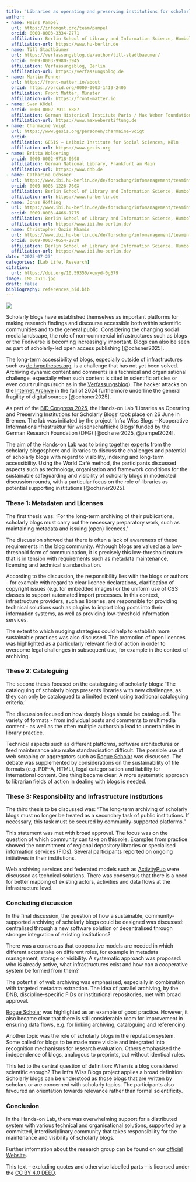 ```yaml
---
title: 'Libraries as operating and preserving institutions for scholarly blogs: Report on a Hands-on Lab at the 113th Bibliocon'
author:
- name: Heinz Pampel
  url: https://infomgnt.org/team/pampel
  orcid: 0000-0003-3334-2771
  affiliation: Berlin School of Library and Information Science, Humboldt-Universität zu Berlin
  affiliation-url: https://www.hu-berlin.de
- name: Till Stadtbäumer
  url: https://verfassungsblog.de/author/till-stadtbaeumer/
  orcid: 0009-0003-9980-3945
  affiliation: Verfassungsblog, Berlin
  affiliation-url: https://verfassungsblog.de
- name: Martin Fenner
  url: https://front-matter.io/about
  orcid: https://orcid.org/0000-0003-1419-2405 
  affiliation: Front Matter, Münster
  affiliation-url: https://front-matter.io
- name: Sven Ködel
  orcid: 0000-0002-7911-6887
  affiliation: German Historical Institute Paris / Max Weber Foundation
  affiliation-url: https://www.maxweberstiftung.de
- name: Charmaine Voigt
  url: https://www.gesis.org/personen/charmaine-voigt
  orcid: 
  affiliation: GESIS – Leibniz Institute for Social Sciences, Köln
  affiliation-url: https://www.gesis.org
- name: Britta Woldering
  orcid: 0000-0002-9718-0698
  affiliation: German National Library, Frankfurt am Main
  affiliation-url: https://www.dnb.de
- name: Catharina Ochsner
  url: https://www.ibi.hu-berlin.de/de/forschung/infomanagement/teaminfomanagement
  orcid: 0000-0003-1226-760X
  affiliation: Berlin School of Library and Information Science, Humboldt-Universität zu Berlin
  affiliation-url: https://www.hu-berlin.de
- name: Jonas Höfting
  url: https://www.ibi.hu-berlin.de/de/forschung/infomanagement/teaminfomanagement
  orcid: 0009-0003-4466-1775
  affiliation: Berlin School of Library and Information Science, Humboldt-Universität zu Berlin
  affiliation-url: https://www.ibi.hu-berlin.de/
- name: Christopher Onzie Khamis
  url: https://www.ibi.hu-berlin.de/de/forschung/infomanagement/teaminfomanagement
  orcid: 0009-0003-0654-2839
  affiliation: Berlin School of Library and Information Science, Humboldt-Universität zu Berlin
  affiliation-url: https://www.ibi.hu-berlin.de/
date: "2025-07-23"
categories: [Lab Life, Research]
citation:
  url: https://doi.org/10.59350/xqwyd-0g579 
image: IMG_3511.jpg
draft: false
bibliography: references_bid.bib
---
```


![](IMG_3511.jpg)

Scholarly blogs have established themselves as important platforms for making research findings and discourse accessible both within scientific communities and to the general public. Considering the changing social media landscape, the role of non-commercial infrastructures such as blogs or the Fediverse is becoming increasingly important. Blogs can also be seen as part of scholarly-led open access publishing [@ochsner2025].

The long-term accessibility of blogs, especially outside of infrastructures such as [de.hypotheses.org](https://de.hypotheses.org/), is a challenge that has not yet been solved. Archiving dynamic content and comments is a technical and organisational challenge, especially when such content is cited in scientific articles or even court rulings (such as in the [Verfassungsblog](https://verfassungsblog.de)). The hacker attacks on the [Internet Archive](https://archive.org/) in the fall of 2024 furthermore underline the general fragility of digital sources [@ochsner2025].

As part of the [BID Congress 2025](https://bid-kongress2025.de/), the Hands-on Lab ‘Libraries as Operating and Preserving Institutions for Scholarly Blogs’ took place on 26 June in Bremen. The lab was initiated by the project ‘Infra Wiss Blogs – Kooperative Informationsinfrastruktur für wissenschaftliche Blogs‘ funded by the German Research Foundation (DFG) [@ochsner2025, @pampel2024].

The aim of the Hands-on Lab was to bring together experts from the scholarly blogosphere and libraries to discuss the challenges and potential of scholarly blogs with regard to visibility, indexing and long-term accessibility. Using the World Café method, the participants discussed aspects such as technology, organisation and framework conditions for the sustainable safeguarding and visibility of scholarly blogs in moderated discussion rounds, with a particular focus on the role of libraries as potential supporting institutions [@ochsner2025].

### These 1: Metadaten und Licenses

The first thesis was: ‘For the long-term archiving of their publications, scholarly blogs must carry out the necessary preparatory work, such as maintaining metadata and issuing (open) licences.’

The discussion showed that there is often a lack of awareness of these requirements in the blog community. Although blogs are valued as a low-threshold form of communication, it is precisely this low-threshold nature that is in tension with requirements such as metadata maintenance, licensing and technical standardisation.

According to the discussion, the responsibility lies with the blogs or authors - for example with regard to clear licence declarations, clarification of copyright issues (e.g. for embedded images) or the uniform use of CSS classes to support automated import processes. In this context, infrastructure providers, such as libraries, are responsible for providing technical solutions such as plugins to import blog posts into their information systems, as well as providing low-threshold information services.

The extent to which nudging strategies could help to establish more sustainable practices was also discussed. The promotion of open licences was highlighted as a particularly relevant field of action in order to overcome legal challenges in subsequent use, for example in the context of archiving.

### These 2: Cataloguing

The second thesis focused on the cataloguing of scholarly blogs: ‘The cataloguing of scholarly blogs presents libraries with new challenges, as they can only be catalogued to a limited extent using traditional cataloguing criteria.’

The discussion focused on how deeply blogs should be catalogued. The variety of formats - from individual posts and comments to multimedia content - as well as the often multiple authorship lead to uncertainties in library practice.

Technical aspects such as different platforms, software architectures or feed maintenance also make standardisation difficult. The possible use of web scraping or aggregators such as [Rogue Scholar](https://rogue-scholar.org) was discussed. The debate was supplemented by considerations on the sustainability of file formats (e.g. PDF-A, HTML), legal categorisation and liability for international content. One thing became clear: A more systematic approach to librarian fields of action in dealing with blogs is needed.

### These 3: Responsibility and Infrastructure Institutions

The third thesis to be discussed was: "The long-term archiving of scholarly blogs must no longer be treated as a secondary task of public institutions. If necessary, this task must be secured by community-supported platforms."

This statement was met with broad approval. The focus was on the question of which community can take on this role. Examples from practice showed the commitment of regional depository libraries or specialised information services (FIDs). Several participants reported on ongoing initiatives in their institutions.

Web archiving services and federated models such as [ActivityPub](https://www.w3.org/TR/activitypub/) were discussed as technical solutions. There was consensus that there is a need for better mapping of existing actors, activities and data flows at the infrastructure level.

### Concluding discussion

In the final discussion, the question of how a sustainable, community-supported archiving of scholarly blogs could be designed was discussed: centralised through a new software solution or decentralised through stronger integration of existing institutions?

There was a consensus that cooperative models are needed in which different actors take on different roles, for example in metadata management, storage or visibility. A systematic approach was proposed: who is already active, what infrastructures exist and how can a cooperative system be formed from them?

The potential of web archiving was emphasised, especially in combination with targeted metadata extraction. The idea of parallel archiving, by the DNB, discipline-specific FIDs or institutional repositories, met with broad approval.

[Rogue Scholar](https://rogue-scholar.org) was highlighted as an example of good practice. However, it also became clear that there is still considerable room for improvement in ensuring data flows, e.g. for linking archiving, cataloguing and referencing.

Another topic was the role of scholarly blogs in the reputation system. Some called for blogs to be made more visible and integrated into recognition mechanisms for research evaluation. Others emphasised the independence of blogs, analogous to preprints, but without identical rules.

This led to the central question of definition: When is a blog considered scientific enough? The Infra Wiss Blogs project applies a broad definition: Scholarly blogs can be understood as those blogs that are written by scholars or are concerned with scholarly topics. The participants also favoured an orientation towards relevance rather than formal scientificity.

### Conclusion

In the Hands-on Lab, there was overwhelming support for a distributed system with various technical and organisational solutions, supported by a committed, interdisciplinary community that takes responsibility for the maintenance and visibility of scholarly blogs.

Further information about the research group can be found on our [official Website](http://hu.berlin/infomgnt).

This text – excluding quotes and otherwise labelled parts – is licensed under the [CC BY 4.0 DEED](https://creativecommons.org/licenses/by/4.0/deed.de).
